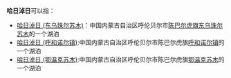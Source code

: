 '''哈日淖日'''可以指：
* [[哈日淖日_(东乌珠尔苏木)|哈日淖日 (东乌珠尔苏木)]]：中国内蒙古自治区呼伦贝尔市[[陈巴尔虎旗|陈巴尔虎旗]][[东乌珠尔苏木|东乌珠尔苏木]]的一个湖泊
* [[哈日淖日_(呼和诺尔镇)|哈日淖日 (呼和诺尔镇)]]:中国内蒙古自治区呼伦贝尔市陈巴尔虎旗[[呼和诺尔镇|呼和诺尔镇]]的一个湖泊
* [[哈日淖日_(鄂温克苏木)|哈日淖日 (鄂温克苏木)]]:中国内蒙古自治区呼伦贝尔市陈巴尔虎旗[[鄂温克苏木|鄂温克苏木]]的一个湖泊
{{disambig|Cat=四字地名消歧义}}